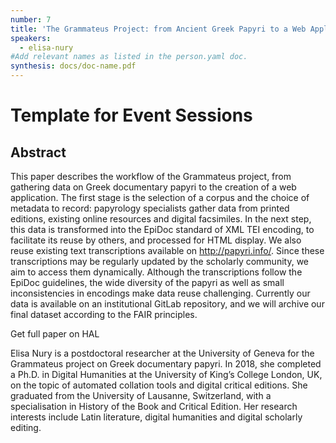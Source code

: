 ```yaml
---
number: 7
title: 'The Grammateus Project: from Ancient Greek Papyri to a Web Application'
speakers:
  - elisa-nury
#Add relevant names as listed in the person.yaml doc.
synthesis: docs/doc-name.pdf
---
```


# Template for Event Sessions

## Abstract

This paper describes the workflow of the Grammateus project, from gathering data
on Greek documentary papyri to the creation of a web application. The first
stage is the selection of a corpus and the choice of metadata to record:
papyrology specialists gather data from printed editions, existing online
resources and digital facsimiles. In the next step, this data is transformed
into the EpiDoc standard of XML TEI encoding, to facilitate its reuse by others,
and processed for HTML display. We also reuse existing text transcriptions
available on <http://papyri.info/>. Since these transcriptions may be regularly
updated by the scholarly community, we aim to access them dynamically. Although
the transcriptions follow the EpiDoc guidelines, the wide diversity of the
papyri as well as small inconsistencies in encodings make data reuse
challenging. Currently our data is available on an institutional GitLab
repository, and we will archive our final dataset according to the FAIR
principles.

<Download download="docs/doc-name.pdf" />
<Link link="https://hal.archives-ouvertes.fr/hal-02534936">Get full paper on HAL</Link>
<Speakers>
<Speaker speaker="elisa-nury">

Elisa Nury is a postdoctoral researcher at the University of Geneva for the
Grammateus project on Greek documentary papyri. In 2018, she completed a Ph.D.
in Digital Humanities at the University of King’s College London, UK, on the
topic of automated collation tools and digital critical editions. She graduated
from the University of Lausanne, Switzerland, with a specialisation in History
of the Book and Critical Edition. Her research interests include Latin
literature, digital humanities and digital scholarly editing.

</Speaker>

</Speakers>

